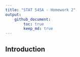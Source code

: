 ```yaml
---
title: "STAT 545A - Homework 2"
output: 
    github_document:
        toc: true
        keep_md: true
---
```


## Introduction
